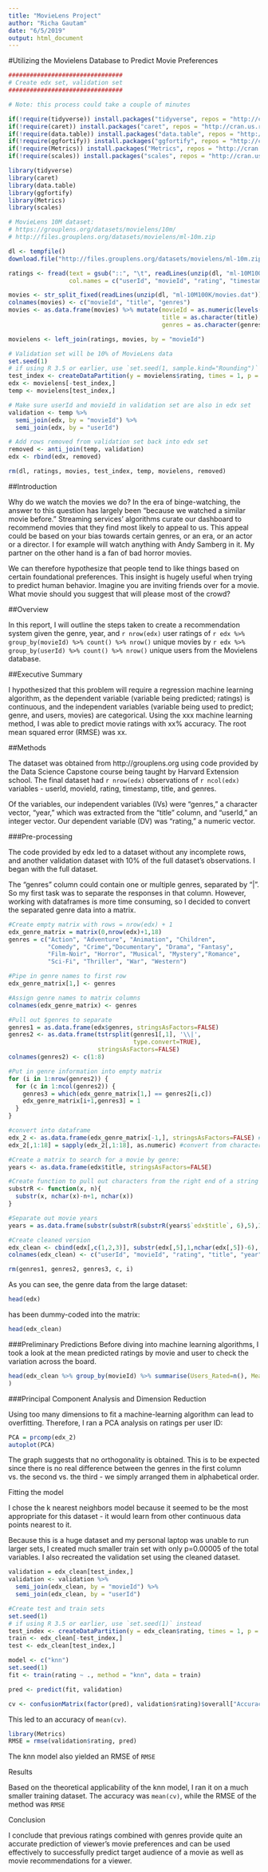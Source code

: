 ```yaml
---
title: "MovieLens Project"
author: "Richa Gautam"
date: "6/5/2019"
output: html_document
---
```

#Utilizing the Movielens Database to Predict Movie Preferences


```r
################################
# Create edx set, validation set
################################

# Note: this process could take a couple of minutes

if(!require(tidyverse)) install.packages("tidyverse", repos = "http://cran.us.r-project.org")
if(!require(caret)) install.packages("caret", repos = "http://cran.us.r-project.org")
if(!require(data.table)) install.packages("data.table", repos = "http://cran.us.r-project.org")
if(!require(ggfortify)) install.packages("ggfortify", repos = "http://cran.us.r-project.org")
if(!require(Metrics)) install.packages("Metrics", repos = "http://cran.us.r-project.org")
if(!require(scales)) install.packages("scales", repos = "http://cran.us.r-project.org")

library(tidyverse)
library(caret)
library(data.table)
library(ggfortify)
library(Metrics)
library(scales)

# MovieLens 10M dataset:
# https://grouplens.org/datasets/movielens/10m/
# http://files.grouplens.org/datasets/movielens/ml-10m.zip

dl <- tempfile()
download.file("http://files.grouplens.org/datasets/movielens/ml-10m.zip", dl)

ratings <- fread(text = gsub("::", "\t", readLines(unzip(dl, "ml-10M100K/ratings.dat"))),
                 col.names = c("userId", "movieId", "rating", "timestamp"))

movies <- str_split_fixed(readLines(unzip(dl, "ml-10M100K/movies.dat")), "\\::", 3)
colnames(movies) <- c("movieId", "title", "genres")
movies <- as.data.frame(movies) %>% mutate(movieId = as.numeric(levels(movieId))[movieId],
                                           title = as.character(title),
                                           genres = as.character(genres))

movielens <- left_join(ratings, movies, by = "movieId")

# Validation set will be 10% of MovieLens data
set.seed(1)
# if using R 3.5 or earlier, use `set.seed(1, sample.kind="Rounding")` instead
test_index <- createDataPartition(y = movielens$rating, times = 1, p = 0.1, list = FALSE)
edx <- movielens[-test_index,]
temp <- movielens[test_index,]

# Make sure userId and movieId in validation set are also in edx set
validation <- temp %>% 
  semi_join(edx, by = "movieId") %>%
  semi_join(edx, by = "userId")

# Add rows removed from validation set back into edx set
removed <- anti_join(temp, validation)
edx <- rbind(edx, removed)

rm(dl, ratings, movies, test_index, temp, movielens, removed)

```
##Introduction

Why do we watch the movies we do? In the era of binge-watching, the answer to this question has largely been "because we watched a similar movie before." Streaming services' algorithms curate our dashboard to recommend movies that they find most likely to appeal to us. This appeal could be based on your bias towards certain genres, or an era, or an actor or a director. I for example will watch anything with Andy Samberg in it. My partner on the other hand is a fan of bad horror movies.

We can therefore hypothesize that people tend to like things based on certain foundational preferences. This insight is hugely useful when trying to predict human behavior. Imagine you are inviting friends over for a movie. What movie should you suggest that will please most of the crowd?

##Overview

In this report, I will outline the steps taken to create a recommendation system given the genre, year, and `r nrow(edx)` user ratings of `r edx %>% group_by(movieId) %>% count() %>% nrow()` unique movies by `r edx %>% group_by(userId) %>% count() %>% nrow()` unique users from the Movielens database.

##Executive Summary

I hypothesized that this problem will require a regression machine learning algorithm, as the dependent variable (variable being predicted; ratings) is continuous, and the independent variables (variable being used to predict; genre, and users, movies) are categorical. Using the xxx machine learning method, I was able to predict movie ratings with xx% accuracy. The root mean squared error (RMSE) was xx. 

##Methods

The dataset was obtained from http://grouplens.org using code provided by the Data Science Capstone course being taught by Harvard Extension school. The final dataset had `r nrow(edx)` observations of `r ncol(edx)` variables - userId, movieId, rating, timestamp, title, and genres.

Of the variables, our independent variables (IVs) were "genres," a character vector, "year," which was extracted from the "title" column, and "userId," an integer vector. Our dependent variable (DV) was "rating," a numeric vector. 

###Pre-processing

The code provided by edx led to a dataset without any incomplete rows, and another validation dataset with 10% of the full dataset's observations. I began with the full dataset.

The "genres" column could contain one or multiple genres, separated by "|". So my first task was to separate the responses in that column. However, working with dataframes is more time consuming, so I decided to convert the separated genre data into a matrix.

```r
#Create empty matrix with rows = nrow(edx) + 1
edx_genre_matrix = matrix(0,nrow(edx)+1,18)
genres = c("Action", "Adventure", "Animation", "Children", 
           "Comedy", "Crime","Documentary", "Drama", "Fantasy",
           "Film-Noir", "Horror", "Musical", "Mystery","Romance",
           "Sci-Fi", "Thriller", "War", "Western")

#Pipe in genre names to first row
edx_genre_matrix[1,] <- genres

#Assign genre names to matrix columns
colnames(edx_genre_matrix) <- genres

#Pull out $genres to separate
genres1 = as.data.frame(edx$genres, stringsAsFactors=FALSE)
genres2 <- as.data.frame(tstrsplit(genres1[,1], '\\|', 
                                   type.convert=TRUE), 
                         stringsAsFactors=FALSE)
colnames(genres2) <- c(1:8)

#Put in genre information into empty matrix
for (i in 1:nrow(genres2)) {
  for (c in 1:ncol(genres2)) {
    genres3 = which(edx_genre_matrix[1,] == genres2[i,c])
    edx_genre_matrix[i+1,genres3] = 1
  }
}

#convert into dataframe
edx_2 <- as.data.frame(edx_genre_matrix[-1,], stringsAsFactors=FALSE) #remove first row, which was the genre list
edx_2[,1:18] = sapply(edx_2[,1:18], as.numeric) #convert from characters to integers

#Create a matrix to search for a movie by genre:
years <- as.data.frame(edx$title, stringsAsFactors=FALSE)

#Create function to pull out characters from the right end of a string
substrR <- function(x, n){
  substr(x, nchar(x)-n+1, nchar(x))
}

#Separate out movie years
years = as.data.frame(substr(substrR(substrR(years$`edx$title`, 6),5),1,4))

#Create cleaned version
edx_clean <- cbind(edx[,c(1,2,3)], substr(edx[,5],1,nchar(edx[,5])-6), years, edx_2)
colnames(edx_clean) <- c("userId", "movieId", "rating", "title", "year", genres)

rm(genres1, genres2, genres3, c, i)

```

As you can see, the genre data from the large dataset:
```r
head(edx)
```
has been dummy-coded into the matrix:
```r
head(edx_clean)
```

###Preliminary Predictions
Before diving into machine learning algorithms, I took a look at the mean predicted ratings by movie and user to check the variation across the board.
```r
head(edx_clean %>% group_by(movieId) %>% summarise(Users_Rated=n(), Mean_Rating=mean(rating), SD_Rating=sd(rating))
)
```

###Principal Component Analysis and Dimension Reduction

Using too many dimensions to fit a machine-learning algorithm can lead to overfitting. Therefore, I ran a PCA analysis on ratings per user ID:
```r
PCA = prcomp(edx_2)
autoplot(PCA)
```

The graph suggests that no orthogonality is obtained. This is to be expected since there is no real difference between the genres in the first column vs. the second vs. the third - we simply arranged them in alphabetical order.

   Fitting the model

I chose the k nearest neighbors model because it seemed to be the most appropriate for this dataset - it would learn from other continuous data points nearest to it.

Because this is a huge dataset and my personal laptop was unable to run larger sets, I created much smaller train set with only p=0.00005 of the total variables. I also recreated the validation set using the cleaned dataset.

```r
validation = edx_clean[test_index,]
validation <- validation %>% 
  semi_join(edx_clean, by = "movieId") %>%
  semi_join(edx_clean, by = "userId")

#Create test and train sets
set.seed(1)
# if using R 3.5 or earlier, use `set.seed(1)` instead
test_index <- createDataPartition(y = edx_clean$rating, times = 1, p = 0.99995, list = FALSE)
train <- edx_clean[-test_index,]
test <- edx_clean[test_index,]

model <- c("knn")
set.seed(1)
fit <- train(rating ~ ., method = "knn", data = train)

pred <- predict(fit, validation)

cv <- confusionMatrix(factor(pred), validation$rating)$overall["Accuracy"]

```

This led to an accuracy of `mean(cv)`.


```r
library(Metrics)
RMSE = rmse(validation$rating, pred)
```
The knn model also yielded an RMSE of `RMSE`


Results


Based on the theoretical applicability of the knn model, I ran it on a much smaller training dataset. The accuracy was `mean(cv)`, while the RMSE of the method was `RMSE`

Conclusion

I conclude that previous ratings combined with genres provide quite an accurate prediction of viewer's movie preferences and can be used effectively to successfully predict target audience of a movie as well as movie recommendations for a viewer.

